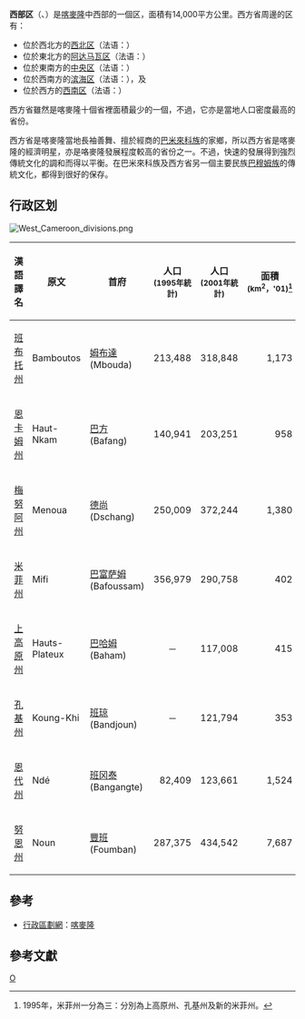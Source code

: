 {{Geobox|Region
|name = 西部区
|country = 喀麦隆
|country_flag = true
|capital = 巴富萨姆
|map = Cameroon - West.svg
|map_caption = Location of West Region within Cameroon
|capital_coordinates = 
|mouth_coordinates = 
|coordinates = {{coord|5|30|N|10|30|E|display=inline,title}}
|area = 13892
|population = 1865394
|population_as_of = 2013
|population_density = auto
|population_density_note = (1st)
|leader_type = Governor
|leader = Awa Fonka augustine
|part_type = [[Departments_of_Cameroon|Departments]]
|part  = [[班布托|班布托]]
|part1 = [[上恩坎|上恩坎]]
|part2 = [[上高原|上高原]]
|part3 = [[孔基|孔基]]
|part4 = [[梅努阿|梅努阿]]
|part5 = [[米菲|米菲]]
|part6 = [[恩代|恩代]]
|part7 = [[努恩_(喀麥隆)|努恩]]]
}}
'''西部区'''（{{lang-en|West Province }}、{{lang-fr|Ouest}}）是[[喀麥隆|喀麥隆]]中西部的一個区，面積有14,000平方公里。西方省周邊的区有：
* 位於西北方的[[西北區_(喀麥隆)|西北区]]（法语：{{lang|fr|Nord-Ouest}}）
* 位於東北方的[[阿达马瓦区|阿达马瓦区]]（法语：{{lang|fr|Adamaoua}}）
* 位於東南方的[[中部区_(喀麦隆)|中央区]]（法语：{{lang|fr|Centre}}）
* 位於西南方的[[濱海區_(喀麥隆)|滨海区]]（法语：{{lang|fr|Littoral}}），及
* 位於西方的[[西南区_(喀麦隆)|西南区]]（法语：{{lang|fr|Sud-Ouest}}）
西方省雖然是喀麥隆十個省裡面積最少的一個，不過，它亦是當地人口密度最高的省份。

西方省是喀麥隆當地長袖善舞、擅於經商的[[巴米來科族|巴米來科族]]的家鄉，所以西方省是喀麥隆的經濟明星，亦是咯麥隆發展程度較高的省份之一。不過，快速的發展得到強烈傳統文化的調和而得以平衡。在巴米來科族及西方省另一個主要民族[[巴穆姆族|巴穆姆族]]的傳統文化，都得到很好的保存。

== 行政区划 ==

[[File:West_Cameroon_divisions.png|left]]
{{clear}}
{| class="wikitable sortable"
|- bgcolor="#efefef"
! 漢語譯名 !! 原文 !! 首府 
! 人口<br /><small>(1995年統計)</small> 
! 人口<br /><small>(2001年統計)</small> 
! 面積<br /><small>(km<sup>2</sup>，'01)<ref>1995年，米菲州一分為三：分別為上高原州、孔基州及新的米菲州。</ref></small>
|-
! [[班布托州|班布托州]] || Bamboutos
| [[姆布達|姆布達]] (Mbouda) ||align=right| 213,488 ||align=right|318,848||align=right| 1,173
|-
! [[恩卡姆州|恩卡姆州]] || Haut-Nkam
| [[巴方|巴方]] (Bafang) ||align=right|140,941||align=right|203,251||align=right| 958
|-
! [[梅努阿州|梅努阿州]] || Menoua
| [[德尚|德尚]] (Dschang) ||align=right|250,009||align=right|372,244||align=right| 1,380
|-
! [[米菲州|米菲州]] || Mifi
| [[巴富萨姆|巴富萨姆]] (Bafoussam) ||align=right|356,979 ||align=right|290,758||align=right| 402
|-
! [[上高原州|上高原州]] || Hauts-Plateux
| [[巴哈姆|巴哈姆]] (Baham) ||align=center|─||align=right|117,008||align=right| 415
|-
! [[孔基州|孔基州]] || Koung-Khi
| [[班琼|班琼]] (Bandjoun) ||align=center|─||align=right|121,794||align=right| 353
|-
! [[恩代州|恩代州]] || Ndé
| [[班冈泰|班冈泰]] (Bangangte) ||align=right| 82,409 ||align=right|123,661||align=right| 1,524
|-
! [[努恩州|努恩州]] || Noun
| [[豐班|豐班]] (Foumban) ||align=right|287,375||align=right|434,542||align=right| 7,687
|}

== 參考 ==
* [[行政區劃網|行政區劃網]]：[https://web.archive.org/web/20061230223531/http://www.xzqh.org/waiguo/africa/3026.htm 喀麥隆]

== 參考文獻 ==

{{reflist}}

{{coord|5|30|N|10|30|E|region:CM_type:adm1st_source:GNS-enwiki|display=title}}

{{喀麥隆行政區劃}}

[[Category:喀麦隆省份|O]]